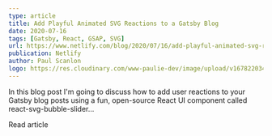 ```yaml
---
type: article
title: Add Playful Animated SVG Reactions to a Gatsby Blog
date: 2020-07-16
tags: [Gatsby, React, GSAP, SVG]
url: https://www.netlify.com/blog/2020/07/16/add-playful-animated-svg-reactions-to-a-gatsby-blog/
publication: Netlify
author: Paul Scanlon
logo: https://res.cloudinary.com/www-paulie-dev/image/upload/v1678220344/paulie.dev/Logos/netlify-logo_joepbr.png
---
```


In this blog post I'm going to discuss how to add user reactions to your Gatsby blog posts using a fun, open-source
React UI component called react-svg-bubble-slider...

<Cta href='https://www.netlify.com/blog/2020/07/16/add-playful-animated-svg-reactions-to-a-gatsby-blog'>
  Read article
</Cta>
